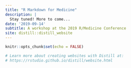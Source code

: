 ```yaml
---
title: "R Markdown for Medicine"
description: |
  Stay tuned! More to come...
date: '2019-09-14'
subtitle: A workshop at the 2019 R/Medicine Conference
site: distill::distill_website
---
```


```r
knitr::opts_chunk$set(echo = FALSE)

# Learn more about creating websites with Distill at:
# https://rstudio.github.io/distill/website.html

```

